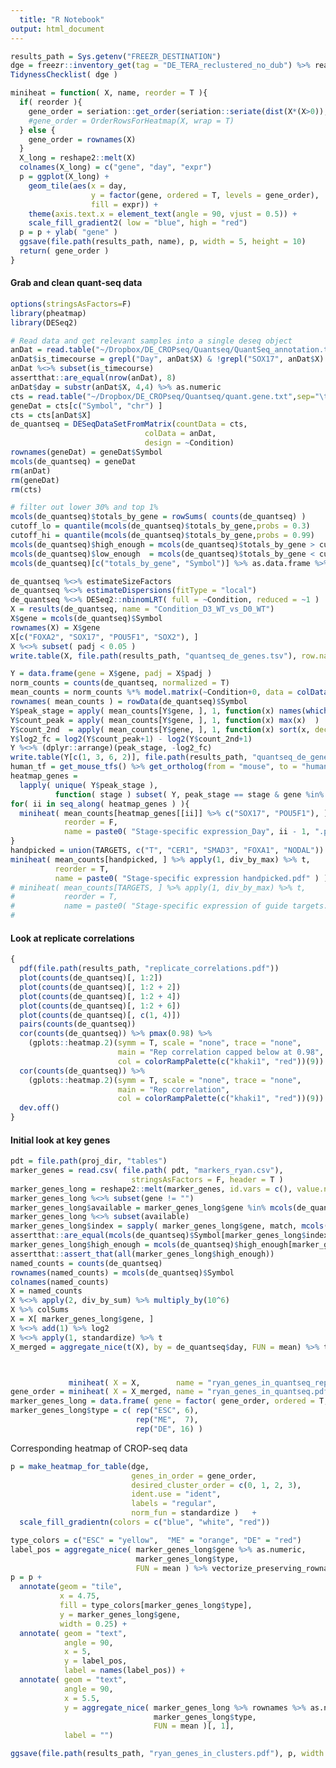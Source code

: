 ```yaml
---
  title: "R Notebook"
output: html_document
---
```

  
```r
results_path = Sys.getenv("FREEZR_DESTINATION")
dge = freezr::inventory_get(tag = "DE_TERA_reclustered_no_dub") %>% readRDS
TidynessChecklist( dge ) 

miniheat = function( X, name, reorder = T ){
  if( reorder ){
    gene_order = seriation::get_order(seriation::seriate(dist(X*(X>0)), "TSP")) %>% extract(rownames(X), .)
    #gene_order = OrderRowsForHeatmap(X, wrap = T)
  } else {
    gene_order = rownames(X)
  }
  X_long = reshape2::melt(X)
  colnames(X_long) = c("gene", "day", "expr")
  p = ggplot(X_long) + 
    geom_tile(aes(x = day, 
                  y = factor(gene, ordered = T, levels = gene_order),
                  fill = expr)) + 
    theme(axis.text.x = element_text(angle = 90, vjust = 0.5)) + 
    scale_fill_gradient2( low = "blue", high = "red")
  p = p + ylab( "gene" )
  ggsave(file.path(results_path, name), p, width = 5, height = 10)
  return( gene_order )
}
```

#### Grab and clean quant-seq data

```r
options(stringsAsFactors=F)
library(pheatmap)
library(DESeq2)

# Read data and get relevant samples into a single deseq object
anDat = read.table("~/Dropbox/DE_CROPseq/Quantseq/QuantSeq_annotation.txt",sep="\t",header=T)
anDat$is_timecourse = grepl("Day", anDat$X) & !grepl("SOX17", anDat$X)
anDat %<>% subset(is_timecourse)
assertthat::are_equal(nrow(anDat), 8)
anDat$day = substr(anDat$X, 4,4) %>% as.numeric
cts = read.table("~/Dropbox/DE_CROPseq/Quantseq/quant.gene.txt",sep="\t",header=T)
geneDat = cts[c("Symbol", "chr") ]
cts = cts[anDat$X]
de_quantseq = DESeqDataSetFromMatrix(countData = cts,
                              colData = anDat,
                              design = ~Condition)
rownames(geneDat) = geneDat$Symbol
mcols(de_quantseq) = geneDat
rm(anDat)
rm(geneDat)
rm(cts)

# filter out lower 30% and top 1%
mcols(de_quantseq)$totals_by_gene = rowSums( counts(de_quantseq) )
cutoff_lo = quantile(mcols(de_quantseq)$totals_by_gene,probs = 0.3) 
cutoff_hi = quantile(mcols(de_quantseq)$totals_by_gene,probs = 0.99)
mcols(de_quantseq)$high_enough = mcols(de_quantseq)$totals_by_gene > cutoff_lo 
mcols(de_quantseq)$low_enough  = mcols(de_quantseq)$totals_by_gene < cutoff_hi 
mcols(de_quantseq)[c("totals_by_gene", "Symbol")] %>% as.data.frame %>% View

de_quantseq %<>% estimateSizeFactors
de_quantseq %<>% estimateDispersions(fitType = "local")
de_quantseq %<>% DESeq2::nbinomLRT( full = ~Condition, reduced = ~1 )
X = results(de_quantseq, name = "Condition_D3_WT_vs_D0_WT")
X$gene = mcols(de_quantseq)$Symbol
rownames(X) = X$gene
X[c("FOXA2", "SOX17", "POU5F1", "SOX2"), ]
X %<>% subset( padj < 0.05 )
write.table(X, file.path(results_path, "quantseq_de_genes.tsv"), row.names = F, sep = "\t", quote = F)

Y = data.frame(gene = X$gene, padj = X$padj )
norm_counts = counts(de_quantseq, normalized = T) 
mean_counts = norm_counts %*% model.matrix(~Condition+0, data = colData(de_quantseq)) 
rownames( mean_counts ) = rowData(de_quantseq)$Symbol
Y$peak_stage = apply( mean_counts[Y$gene, ], 1, function(x) names(which.max(x)))
Y$count_peak = apply( mean_counts[Y$gene, ], 1, function(x) max(x)  )
Y$count_2nd  = apply( mean_counts[Y$gene, ], 1, function(x) sort(x, decreasing = T)[2] )
Y$log2_fc = log2(Y$count_peak+1) - log2(Y$count_2nd+1)
Y %<>% (dplyr::arrange)(peak_stage, -log2_fc)
write.table(Y[c(1, 3, 6, 2)], file.path(results_path, "quantseq_de_genes_plus.tsv"), row.names = F, sep = "\t", quote = F)
human_tf = get_mouse_tfs() %>% get_ortholog(from = "mouse", to = "human")
heatmap_genes = 
  lapply( unique( Y$peak_stage ), 
          function( stage ) subset( Y, peak_stage == stage & gene %in% human_tf, select = "gene" )[1:50, ] )
for( ii in seq_along( heatmap_genes ) ){
  miniheat( mean_counts[heatmap_genes[[ii]] %>% c("SOX17", "POU5F1"), ] %>% apply(1, div_by_max) %>% t,
            reorder = F,
            name = paste0( "Stage-specific expression_Day", ii - 1, ".pdf" ) )
}
handpicked = union(TARGETS, c("T", "CER1", "SMAD3", "FOXA1", "NODAL"))
miniheat( mean_counts[handpicked, ] %>% apply(1, div_by_max) %>% t,
          reorder = T,
          name = paste0( "Stage-specific expression handpicked.pdf" ) )
# miniheat( mean_counts[TARGETS, ] %>% apply(1, div_by_max) %>% t,
#           reorder = T,
#           name = paste0( "Stage-specific expression of guide targets.pdf" ) )
# 
```

#### Look at replicate correlations

```r
{
  pdf(file.path(results_path, "replicate_correlations.pdf"))
  plot(counts(de_quantseq)[, 1:2])
  plot(counts(de_quantseq)[, 1:2 + 2])
  plot(counts(de_quantseq)[, 1:2 + 4])
  plot(counts(de_quantseq)[, 1:2 + 6])
  plot(counts(de_quantseq)[, c(1, 4)])
  pairs(counts(de_quantseq))
  cor(counts(de_quantseq)) %>% pmax(0.98) %>% 
    (gplots::heatmap.2)(symm = T, scale = "none", trace = "none",
                        main = "Rep correlation capped below at 0.98", 
                        col = colorRampPalette(c("khaki1", "red"))(9))
  cor(counts(de_quantseq)) %>%
    (gplots::heatmap.2)(symm = T, scale = "none", trace = "none",
                        main = "Rep correlation", 
                        col = colorRampPalette(c("khaki1", "red"))(9))
  dev.off()
}
```

#### Initial look at key genes

```r
pdt = file.path(proj_dir, "tables")
marker_genes = read.csv( file.path( pdt, "markers_ryan.csv"), 
                           stringsAsFactors = F, header = T )
marker_genes_long = reshape2::melt(marker_genes, id.vars = c(), value.name = "gene", variable.name = "type" )
marker_genes_long %<>% subset(gene != "")
marker_genes_long$available = marker_genes_long$gene %in% mcols(de_quantseq)$Symbol
marker_genes_long %<>% subset(available)
marker_genes_long$index = sapply( marker_genes_long$gene, match, mcols(de_quantseq)$Symbol )
assertthat::are_equal(mcols(de_quantseq)$Symbol[marker_genes_long$index], marker_genes_long$gene)
marker_genes_long$high_enough = mcols(de_quantseq)$high_enough[marker_genes_long$index]
assertthat::assert_that(all(marker_genes_long$high_enough))
named_counts = counts(de_quantseq)
rownames(named_counts) = mcols(de_quantseq)$Symbol
colnames(named_counts)
X = named_counts
X %<>% apply(2, div_by_sum) %>% multiply_by(10^6)
X %>% colSums
X = X[ marker_genes_long$gene, ] 
X %<>% add(1) %>% log2
X %<>% apply(1, standardize) %>% t
X_merged = aggregate_nice(t(X), by = de_quantseq$day, FUN = mean) %>% t



             miniheat( X = X,        name = "ryan_genes_in_quantseq_reps.pdf" )
gene_order = miniheat( X = X_merged, name = "ryan_genes_in_quantseq.pdf" )
marker_genes_long = data.frame( gene = factor( gene_order, ordered = T, levels = gene_order ) )
marker_genes_long$type = c( rep("ESC", 6), 
                            rep("ME",  7),
                            rep("DE", 16) )
```

Corresponding heatmap of CROP-seq data

```r
p = make_heatmap_for_table(dge,
                           genes_in_order = gene_order,
                           desired_cluster_order = c(0, 1, 2, 3), 
                           ident.use = "ident",
                           labels = "regular",
                           norm_fun = standardize )   + 
  scale_fill_gradientn(colors = c("blue", "white", "red"))

type_colors = c("ESC" = "yellow",  "ME" = "orange", "DE" = "red")
label_pos = aggregate_nice( marker_genes_long$gene %>% as.numeric, 
                            marker_genes_long$type, 
                            FUN = mean ) %>% vectorize_preserving_rownames
p = p + 
  annotate(geom = "tile", 
           x = 4.75, 
           fill = type_colors[marker_genes_long$type], 
           y = marker_genes_long$gene, 
           width = 0.25) +
  annotate( geom = "text", 
            angle = 90,
            x = 5,  
            y = label_pos, 
            label = names(label_pos)) +
  annotate( geom = "text", 
            angle = 90,
            x = 5.5,  
            y = aggregate_nice( marker_genes_long %>% rownames %>% as.numeric, 
                                marker_genes_long$type, 
                                FUN = mean )[, 1], 
            label = "")

ggsave(file.path(results_path, "ryan_genes_in_clusters.pdf"), p, width = 5, height = 10)

            
```
